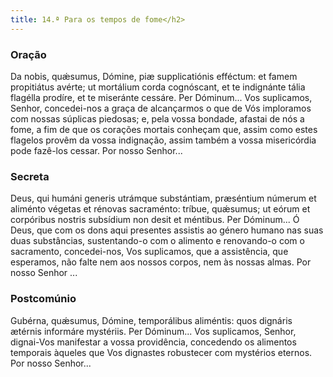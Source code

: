 ```yaml
---
title: 14.ª Para os tempos de fome</h2>
---
```


### Oração

<div class="side-by-side not-content">
  <span>
    Da nobis, quǽsumus, Dómine, piæ supplicatiónis efféctum: et famem propitiátus avérte; ut
    mortálium corda cognóscant, et te indignánte tália flagélla prodíre, et te miseránte cessáre.
    Per Dóminum...
  </span>
  <span>
    Vos suplicamos, Senhor, concedei-nos a graça de alcançarmos o que de Vós imploramos com nossas
    súplicas piedosas; e, pela vossa bondade, afastai de nós a fome, a fim de que os corações
    mortais conheçam que, assim como estes flagelos provêm da vossa indignação, assim também a vossa
    misericórdia pode fazê-los cessar. Por nosso Senhor...
  </span>
</div>

### Secreta

<div class="side-by-side not-content">
  <span>
    Deus, qui humáni generis utrámque substántiam, præséntium númerum et aliménto végetas et rénovas
    sacraménto: tríbue, quǽsumus; ut eórum et corpóribus nostris subsídium non desit et méntibus.
    Per Dóminum...
  </span>
  <span>
    Ó Deus, que com os dons aqui presentes assistis ao género humano nas suas duas substâncias,
    sustentando-o com o alimento e renovando-o com o sacramento, concedei-nos, Vos suplicamos, que a
    assistência, que esperamos, não falte nem aos nossos corpos, nem às nossas almas. Por nosso
    Senhor ...
  </span>
</div>

### Postcomúnio

<div class="side-by-side not-content">
  <span>
    Gubérna, quǽsumus, Dómine, temporálibus aliméntis: quos dignáris ætérnis informáre mystériis.
    Per Dóminum...
  </span>
  <span>
    Vos suplicamos, Senhor, dignai-Vos manifestar a vossa providência, concedendo os alimentos
    temporais àqueles que Vos dignastes robustecer com mystérios eternos. Por nosso Senhor...
  </span>
</div>

